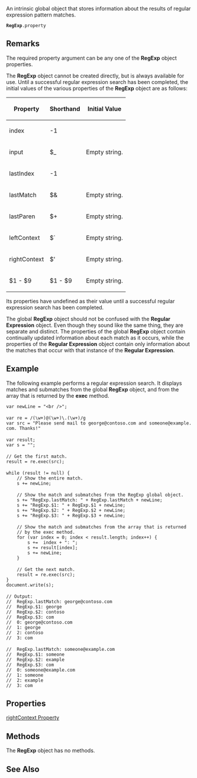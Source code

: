 An intrinsic global object that stores information about the results of regular expression pattern matches.

 '''RegExp'''.property

==Remarks==
The required property argument can be any one of the '''RegExp''' object properties.

The '''RegExp''' object cannot be created directly, but is always available for use. Until a successful regular expression search has been completed, the initial values of the various properties of the '''RegExp''' object are as follows:

{| class='wikitable'
|-
! Property
! Shorthand
! Initial Value
|-
| index
| -1
|-
| input
| $_
| Empty string.
|-
| lastIndex
| -1
|-
| lastMatch
| $&amp;
| Empty string.
|-
| lastParen
| $+
| Empty string.
|-
| leftContext
| $`
| Empty string.
|-
| rightContext
| $'
| Empty string.
|-
| $1 - $9
| $1 - $9
| Empty string.
|}
Its properties have undefined as their value until a successful regular expression search has been completed.

The global '''RegExp''' object should not be confused with the '''Regular Expression''' object. Even though they sound like the same thing, they are separate and distinct. The properties of the global '''RegExp''' object contain continually updated information about each match as it occurs, while the properties of the '''Regular Expression''' object contain only information about the matches that occur with that instance of the '''Regular Expression'''.


==Example==
The following example performs a regular expression search. It displays matches and submatches from the global '''RegExp''' object, and from the array that is returned by the '''exec''' method.

 var newLine = "&lt;br /&gt;";
 
 var re = /(\w+)@(\w+)\.(\w+)/g
 var src = "Please send mail to george@contoso.com and someone@example.com. Thanks!"
 
 var result;
 var s = "";
 
 // Get the first match.
 result = re.exec(src);
 
 while (result != null) {
     // Show the entire match.
     s += newLine;
 
     // Show the match and submatches from the RegExp global object.
     s += "RegExp.lastMatch: " + RegExp.lastMatch + newLine;
     s += "RegExp.$1: " + RegExp.$1 + newLine;
     s += "RegExp.$2: " + RegExp.$2 + newLine;
     s += "RegExp.$3: " + RegExp.$3 + newLine;
 
     // Show the match and submatches from the array that is returned
     // by the exec method.
     for (var index = 0; index &lt; result.length; index++) {
         s +=  index + ": ";
         s += result[index];
         s += newLine;
     }
 
     // Get the next match.
     result = re.exec(src);
 }
 document.write(s);
 
 // Output:
 //  RegExp.lastMatch: george@contoso.com
 //  RegExp.$1: george
 //  RegExp.$2: contoso
 //  RegExp.$3: com
 //  0: george@contoso.com
 //  1: george
 //  2: contoso
 //  3: com
 
 //  RegExp.lastMatch: someone@example.com
 //  RegExp.$1: someone
 //  RegExp.$2: example
 //  RegExp.$3: com
 //  0: someone@example.com
 //  1: someone
 //  2: example
 //  3: com

==Properties==
[[javascript/RegExp/1 9 Properties|rightContext Property]]


==Methods==
The '''RegExp''' object has no methods.


==See Also==

              

              

              

